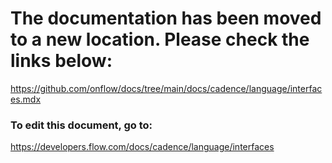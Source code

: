 # The documentation has been moved to a new location. Please check the links below:

https://github.com/onflow/docs/tree/main/docs/cadence/language/interfaces.mdx

### To edit this document, go to:

https://developers.flow.com/docs/cadence/language/interfaces

